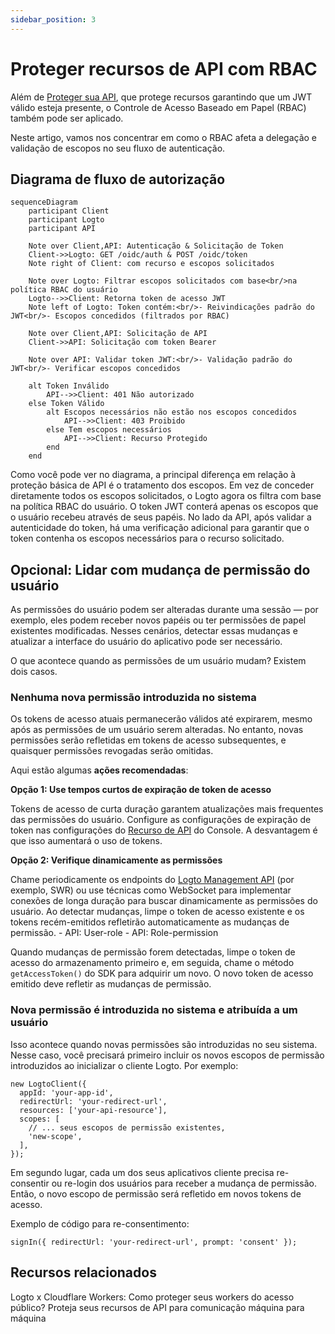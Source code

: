 ```yaml
---
sidebar_position: 3
---
```


# Proteger recursos de API com RBAC

Além de [Proteger sua API](/authorization/api-resources/protect-your-api), que protege recursos garantindo que um JWT válido esteja presente, o Controle de Acesso Baseado em Papel (RBAC) também pode ser aplicado.

Neste artigo, vamos nos concentrar em como o RBAC afeta a delegação e validação de escopos no seu fluxo de autenticação.

## Diagrama de fluxo de autorização

```mermaid
sequenceDiagram
    participant Client
    participant Logto
    participant API

    Note over Client,API: Autenticação & Solicitação de Token
    Client->>Logto: GET /oidc/auth & POST /oidc/token
    Note right of Client: com recurso e escopos solicitados

    Note over Logto: Filtrar escopos solicitados com base<br/>na política RBAC do usuário
    Logto-->>Client: Retorna token de acesso JWT
    Note left of Logto: Token contém:<br/>- Reivindicações padrão do JWT<br/>- Escopos concedidos (filtrados por RBAC)

    Note over Client,API: Solicitação de API
    Client->>API: Solicitação com token Bearer

    Note over API: Validar token JWT:<br/>- Validação padrão do JWT<br/>- Verificar escopos concedidos

    alt Token Inválido
        API-->>Client: 401 Não autorizado
    else Token Válido
        alt Escopos necessários não estão nos escopos concedidos
            API-->>Client: 403 Proibido
        else Tem escopos necessários
            API-->>Client: Recurso Protegido
        end
    end
```

Como você pode ver no diagrama, a principal diferença em relação à proteção básica de API é o tratamento dos escopos. Em vez de conceder diretamente todos os escopos solicitados, o Logto agora os filtra com base na política RBAC do usuário. O token JWT conterá apenas os escopos que o usuário recebeu através de seus papéis. No lado da API, após validar a autenticidade do token, há uma verificação adicional para garantir que o token contenha os escopos necessários para o recurso solicitado.

## Opcional: Lidar com mudança de permissão do usuário

As permissões do usuário podem ser alteradas durante uma sessão — por exemplo, eles podem receber novos papéis ou ter permissões de papel existentes modificadas. Nesses cenários, detectar essas mudanças e atualizar a interface do usuário do aplicativo pode ser necessário.

O que acontece quando as permissões de um usuário mudam? Existem dois casos.

### Nenhuma nova permissão introduzida no sistema

Os tokens de acesso atuais permanecerão válidos até expirarem, mesmo após as permissões de um usuário serem alteradas. No entanto, novas permissões serão refletidas em tokens de acesso subsequentes, e quaisquer permissões revogadas serão omitidas.

Aqui estão algumas **ações recomendadas**:

**Opção 1: Use tempos curtos de expiração de token de acesso**

Tokens de acesso de curta duração garantem atualizações mais frequentes das permissões do usuário. Configure as configurações de expiração de token nas configurações do [Recurso de API](/authorization/api-resources/#logto-api-resource-schema) do Console. A desvantagem é que isso aumentará o uso de tokens.

**Opção 2: Verifique dinamicamente as permissões**

Chame periodicamente os endpoints do [Logto Management API](/integrate-logto/interact-with-management-api) (por exemplo, SWR) ou use técnicas como WebSocket para implementar conexões de longa duração para buscar dinamicamente as permissões do usuário. Ao detectar mudanças, limpe o token de acesso existente e os tokens recém-emitidos refletirão automaticamente as mudanças de permissão. - API: User-role - API: Role-permission

Quando mudanças de permissão forem detectadas, limpe o token de acesso do armazenamento primeiro e, em seguida, chame o método `getAccessToken()` do SDK para adquirir um novo. O novo token de acesso emitido deve refletir as mudanças de permissão.

### Nova permissão é introduzida no sistema e atribuída a um usuário

Isso acontece quando novas permissões são introduzidas no seu sistema. Nesse caso, você precisará primeiro incluir os novos escopos de permissão introduzidos ao inicializar o cliente Logto. Por exemplo:

```tsx
new LogtoClient({
  appId: 'your-app-id',
  redirectUrl: 'your-redirect-url',
  resources: ['your-api-resource'],
  scopes: [
    // ... seus escopos de permissão existentes,
    'new-scope',
  ],
});
```

Em segundo lugar, cada um dos seus aplicativos cliente precisa re-consentir ou re-login dos usuários para receber a mudança de permissão. Então, o novo escopo de permissão será refletido em novos tokens de acesso.

Exemplo de código para re-consentimento:

```tsx
signIn({ redirectUrl: 'your-redirect-url', prompt: 'consent' });
```

## Recursos relacionados

<Url href="https://blog.logto.io/logto-x-cloudflare-workers">
  Logto x Cloudflare Workers: Como proteger seus workers do acesso público?
</Url>

<Url href="https://blog.logto.io/secure-api-for-machine-to-machine">
  Proteja seus recursos de API para comunicação máquina para máquina
</Url>

